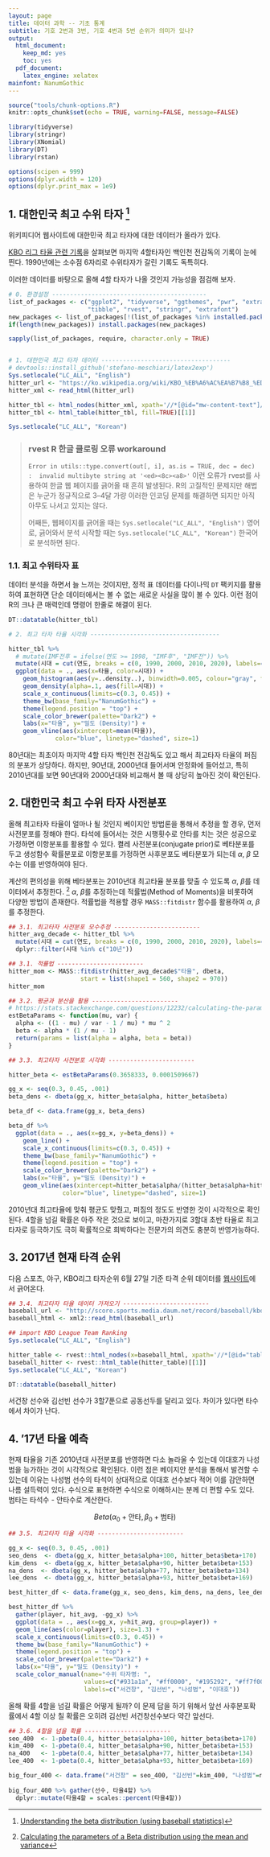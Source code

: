 ```yaml
---
layout: page
title: 데이터 과학 -- 기초 통계
subtitle: 기호 2번과 3번, 기호 4번과 5번 순위가 의미가 있나?
output:
  html_document: 
    keep_md: yes
    toc: yes
  pdf_document:
    latex_engine: xelatex
mainfont: NanumGothic
---
```


``` r
source("tools/chunk-options.R")
knitr::opts_chunk$set(echo = TRUE, warning=FALSE, message=FALSE)

library(tidyverse)
library(stringr)
library(XNomial)
library(DT)
library(rstan)

options(scipen = 999)
options(dplyr.width = 120)
options(dplyr.print_max = 1e9)
```

## 1. 대한민국 최고 수위 타자 [^beta-distribution-with-baseball]

[^beta-distribution-with-baseball]: [Understanding the beta distribution (using baseball statistics)](http://varianceexplained.org/statistics/beta_distribution_and_baseball/)

위키피디어 웹사이트에 대한민국 최고 타자에 대한 데이터가 올라가 있다. 

[KBO 리그 타율 관련 기록](https://ko.wikipedia.org/wiki/KBO_%EB%A6%AC%EA%B7%B8_%ED%83%80%EC%9C%A8_%EA%B4%80%EB%A0%A8_%EA%B8%B0%EB%A1%9D)을 살펴보면 
마지막 4할타자인 백인천 전감독의 기록이 눈에 띈다. 1990년에는 소수점 6자리로 수위타자가 갈린 기록도 독특히다.

이러한 데이터를 바탕으로 올해 4할 타자가 나올 것인지 가능성을 점검해 보자.


``` r
# 0. 환경설정 -------------------------------------------
list_of_packages <- c("ggplot2", "tidyverse", "ggthemes", "pwr", "extrafont", "shiny", "broom", 
                      "tibble", "rvest", "stringr", "extrafont")
new_packages <- list_of_packages[!(list_of_packages %in% installed.packages()[,"Package"])]
if(length(new_packages)) install.packages(new_packages)

sapply(list_of_packages, require, character.only = TRUE)


# 1. 대한민국 최고 타자 데이터 ------------------------------------
# devtools::install_github('stefano-meschiari/latex2exp')
Sys.setlocale("LC_ALL", "English")
hitter_url <- "https://ko.wikipedia.org/wiki/KBO_%EB%A6%AC%EA%B7%B8_%ED%83%80%EC%9C%A8_%EA%B4%80%EB%A0%A8_%EA%B8%B0%EB%A1%9D"
hitter_xml <- read_html(hitter_url)

hitter_tbl <- html_nodes(hitter_xml, xpath='//*[@id="mw-content-text"]/div/table[3]')
hitter_tbl <- html_table(hitter_tbl, fill=TRUE)[[1]]

Sys.setlocale("LC_ALL", "Korean")
```

> ### rvest R 한글 클로링 오류 workaround {.callout}
>
> `Error in utils::type.convert(out[, i], as.is = TRUE, dec = dec) : 
  invalid multibyte string at '<ed><8c><a8>'` 이런 오류가 rvest를 사용하여 
> 한글 웹 페이지를 긁어올 때 흔히 발생된다. R의 고질적인 문제지만 해법은 
> 누군가 정규직으로 3--4달 가량 이러한 인코딩 문제를 해결하면 되지만 아직 아무도 
> 나서고 있지는 않다. 
> 
> 어째든, 웹페이지를 긁어올 때는 `Sys.setlocale("LC_ALL", "English")` 영어로,
> 긁어와서 분석 시작할 때는 `Sys.setlocale("LC_ALL", "Korean")` 한국어로 분석하면 된다.

### 1.1. 최고 수위타자 표

데이터 분석을 하면서 늘 느끼는 것이지만, 정적 표 데이터를 다이나믹 `DT` 팩키지를 활용하여 표현하면 
단순 데이터에서는 볼 수 없는 새로운 사실을 많이 볼 수 있다. 이런 점이 R의 크나 큰 매력인데 명령어 한줄로 해결이 된다.


``` r
DT::datatable(hitter_tbl)
```

``` r
# 2. 최고 타자 타율 시각화 ------------------------------------

hitter_tbl %>% 
  # mutate(IMF전후 = ifelse(연도 >= 1998, "IMF후", "IMF전")) %>% 
  mutate(시대 = cut(연도, breaks = c(0, 1990, 2000, 2010, 2020), labels=c("80년", "90년", "00년", "10년"))) %>% 
  ggplot(data = ., aes(x=타율, color=시대)) +
    geom_histogram(aes(y=..density..), binwidth=0.005, colour="gray", fill="darkgray") +
    geom_density(alpha=.1, aes(fill=시대)) +
    scale_x_continuous(limits=c(0.3, 0.45)) +
    theme_bw(base_family="NanumGothic") +
    theme(legend.position = "top") +
    scale_color_brewer(palette="Dark2") +
    labs(x="타율", y="밀도 (Density)") +
    geom_vline(aes(xintercept=mean(타율)),
             color="blue", linetype="dashed", size=1)
```

80년대는 최초이자 마지막 4할 타자 백인천 전감독도 있고 해서 최고타자 타율의 퍼짐의 분포가 상당하다. 하지만,
90년대, 2000년대 들어서며 안정화에 들어섰고, 특히 2010년대를 보면 90년대와 2000년대와 비교해서 볼 때 상당히 높아진 것이 확인된다.


## 2. 대한민국 최고 수위 타자 사전분포

올해 최고타자 타율이 얼마나 될 것인지 베이지안 방법론을 통해서 추정을 할 경우, 먼저 사전분포를 정해야 한다.
타석에 들어서는 것은 시행횟수로 안타를 치는 것은 성공으로 가정하면 이항분포를 활용할 수 있다.
켤레 사전분포(conjugate prior)로 베타분포를 두고 생성함수 확률분포로 이항분포를 가정하면 사후분포도 베타분포가 되는데 
$\alpha$, $\beta$ 모수는 이를 반영하여야 된다.

계산의 편의성을 위해 베타분포는 2010년대 최고타율 분포를 맞출 수 있도록 $\alpha$, $\beta$를 데이터에서 추정한다. [^stackexchange-beta-parameters]
$\alpha$, $\beta$를 추정하는데 적률법(Method of Moments)을 비롯하여 다양한 방법이 존재한다.
적률법을 적용할 경우 `MASS::fitdistr` 함수를 활용하여 $\alpha$, $\beta$를 추정한다.


[^stackexchange-beta-parameters]: [Calculating the parameters of a Beta distribution using the mean and variance](https://stats.stackexchange.com/questions/12232/calculating-the-parameters-of-a-beta-distribution-using-the-mean-and-variance  )

``` r
## 3.1. 최고타자 사전분포 모수추정 ------------------------
hitter_avg_decade <- hitter_tbl %>% 
  mutate(시대 = cut(연도, breaks = c(0, 1990, 2000, 2010, 2020), labels=c("80년", "90년", "00년", "10년"))) %>% 
  dplyr::filter(시대 %in% c("10년"))

## 3.1. 적률법 ------------------------
hitter_mom <- MASS::fitdistr(hitter_avg_decade$"타율", dbeta,
                    start = list(shape1 = 560, shape2 = 970))
hitter_mom

## 3.2. 평균과 분산을 활용 ------------------------
# https://stats.stackexchange.com/questions/12232/calculating-the-parameters-of-a-beta-distribution-using-the-mean-and-variance  
estBetaParams <- function(mu, var) {
  alpha <- ((1 - mu) / var - 1 / mu) * mu ^ 2
  beta <- alpha * (1 / mu - 1)
  return(params = list(alpha = alpha, beta = beta))
}

## 3.3. 최고타자 사전분포 시각화 ------------------------

hitter_beta <- estBetaParams(0.3658333, 0.0001509667)

gg_x <- seq(0.3, 0.45, .001)
beta_dens <- dbeta(gg_x, hitter_beta$alpha, hitter_beta$beta) 

beta_df <- data.frame(gg_x, beta_dens) 

beta_df %>% 
  ggplot(data = ., aes(x=gg_x, y=beta_dens)) +
    geom_line() +
    scale_x_continuous(limits=c(0.3, 0.45)) +
    theme_bw(base_family="NanumGothic") +
    theme(legend.position = "top") +
    scale_color_brewer(palette="Dark2") +
    labs(x="타율", y="밀도 (Density)") +
    geom_vline(aes(xintercept=hitter_beta$alpha/(hitter_beta$alpha+hitter_beta$beta)),
               color="blue", linetype="dashed", size=1)
```

2010년대 최고타율에 맞춰 평균도 맞췄고, 퍼짐의 정도도 반영한 것이 시각적으로 확인된다. 4할을 넘길 확률은 아주 작은 것으로 보이고,
마찬가지로 3할대 초반 타율로 최고타자로 등극하기도 극히 확률적으로 희박하다는 전문가의 의견도 충분히 반영가능하다.


## 3. 2017년 현재 타격 순위 

다음 스포츠, 야구, KBO리그 타자순위 6월 27일 기준 타격 순위 데이터를 [웹사이트](http://score.sports.media.daum.net/record/baseball/kbo/brnk.daum)에서 
긁어온다. 

``` r
## 3.4. 최고타자 타율 데이터 가져오기 ------------------------
baseball_url <- "http://score.sports.media.daum.net/record/baseball/kbo/brnk.daum"
baseball_html <- xml2::read_html(baseball_url)

## import KBO League Team Ranking
Sys.setlocale("LC_ALL", "English")

hitter_table <- rvest::html_nodes(x=baseball_html, xpath='//*[@id="table1"]')
baseball_hitter <- rvest::html_table(hitter_table)[[1]]
Sys.setlocale("LC_ALL", "Korean")

DT::datatable(baseball_hitter)
```

서건창 선수와 김선빈 선수가 3할7푼으로 공동선두를 달리고 있다. 차이가 있다면 타수에서 차이가 난다.

## 4. '17년 타율 예측

현재 타율을 기존 2010년대 사전분포를 반영하면 다소 놀라울 수 있는데 이대호가 나성범을 능가하는 것이 
시각적으로 확인된다. 이런 점은 베이지안 분석을 통해서 발견할 수 있는데 이유는 나성범 선수의 타석이 
상대적으로 이대호 선수보다 적어 이를 감안하면 나름 설득력이 있다. 수식으로 표현하면 수식으로 이해하시는 분께 더 편할 수도 있다. 범타는 타석수 - 안타수로 계산한다.

$$Beta (\alpha_0 + \text{안타}, \beta_0 + \text{범타} )$$

``` r
## 3.5. 최고타자 타율 시각화 ------------------------

gg_x <- seq(0.3, 0.45, .001)
seo_dens  <- dbeta(gg_x, hitter_beta$alpha+100, hitter_beta$beta+170)
kim_dens  <- dbeta(gg_x, hitter_beta$alpha+90, hitter_beta$beta+153)
na_dens  <- dbeta(gg_x, hitter_beta$alpha+77, hitter_beta$beta+134)
lee_dens  <- dbeta(gg_x, hitter_beta$alpha+93, hitter_beta$beta+169)

best_hitter_df <- data.frame(gg_x, seo_dens, kim_dens, na_dens, lee_dens) 

best_hitter_df %>% 
  gather(player, hit_avg, -gg_x) %>% 
  ggplot(data = ., aes(x=gg_x, y=hit_avg, group=player)) +
  geom_line(aes(color=player), size=1.3) +
  scale_x_continuous(limits=c(0.3, 0.45)) +
  theme_bw(base_family="NanumGothic") +
  theme(legend.position = "top") +
  scale_color_brewer(palette="Dark2") +
  labs(x="타율", y="밀도 (Density)") +
  scale_color_manual(name="수위 타자명: ", 
                     values=c("#931a1a", "#ff0000", "#195292", "#ff7f00"),
                     labels=c("서건창", "김선빈", "나성범", "이대호"))
```

올해 확률 4할을 넘길 확률은 어떻게 될까? 이 문제 답을 하기 위해서 앞선 사후분포확률에서 4할 이상 칠 확률은 오히려 김선빈 서건창선수보다 약간 앞선다.

``` r

## 3.6. 4할을 넘을 확률 ------------------------
seo_400  <- 1-pbeta(0.4, hitter_beta$alpha+100, hitter_beta$beta+170)
kim_400  <- 1-pbeta(0.4, hitter_beta$alpha+90, hitter_beta$beta+153)
na_400   <- 1-pbeta(0.4, hitter_beta$alpha+77, hitter_beta$beta+134)
lee_400  <- 1-pbeta(0.4, hitter_beta$alpha+93, hitter_beta$beta+169)

big_four_400 <- data.frame("서건창" = seo_400, "김선빈"=kim_400, "나성범"=na_400, "이대호"=lee_400)
 
big_four_400 %>% gather(선수, 타율4할) %>% 
  dplyr::mutate(타율4할 = scales::percent(타율4할))
```
